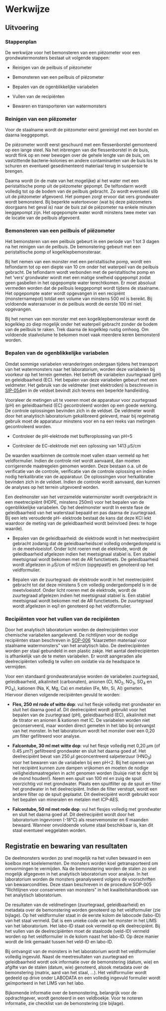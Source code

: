# Werkwijze

## Uitvoering

```{=html}
<!--
Gedetailleerde omschrijving van alle stappen die doorlopen moeten worden om het protocol uit te voeren.
Subtitels gebruiken om elke stap te omschrijven.
-->
```
### Stappenplan

De werkwijze voor het bemonsteren van een piëzometer voor een grondwatermonsters bestaat uit volgende stappen:

-   Reinigen van de peilbuis of piëzometer

-   Bemonsteren van een peilbuis of piëzometer

-   Bepalen van de ogenblikkelijke variabelen

-   Vullen van de recipiënten

-   Bewaren en transporteren van watermonsters

### Reinigen van een piëzometer

Voor de staalname wordt de piëzometer eerst gereinigd met een borstel en daarna leeggepompt.

De piëzometer wordt eerst geschuurd met een flessenborstel gemonteerd op een lange steel.
Na het inbrengen van die flessenborstel in de buis, wordt flink op en neer bewogen over de gehele lengte van de buis, om vastzittende bacterie-kolonies en andere contaminanten van de buis los te schuren en eventueel gesedimenteerd materiaal terug in suspensie te brengen.

Daarna wordt (in de mate van het mogelijke) al het water met een peristaltische pomp uit de piëzometer gepompt.
De telfondarm wordt volledig tot op de bodem van de peilbuis gebracht.
Zo wordt eventueel slib uit de piëzometer afgevoerd.
Het pompen zorgt ervoor dat vers grondwater wordt bemonsterd.
Bij beperkte watertoevoer (wat bij deze piëzometers doorgaans het geval is) naar de buis zal de piëzometer na enkele minuten leeggepompt zijn.
Het opgepompte water wordt minstens twee meter van de locatie van de peilbuis afgevoerd.

<!-- ?Iets over de snelheid van leegpompen toe te voegen ? -->

### Bemonsteren van een peilbuis of piëzometer

Het bemonsteren van een peilbuis gebeurt in een periode van 1 tot 3 dagen na het reinigen van de peilbuis.
De bemonstering gebeurt met een peristaltische pomp of kogelklepbemonsteraar.

Bij het nemen van een monster met een peristaltische pomp, wordt een teflondarm tot op een diepte van 10 cm onder het waterpeil van de peilbuis gebracht.
De teflondarm wordt verbonden met de peristaltische pomp en het 'vers' grondwater wordt met een matige snelheid opgepompt zodat geen gasbellen in het opgepompte water terechtkomen.
Er moet absoluut vermeden worden dat de peilbuis leeggepompt wordt tijdens de staalname.
Het opgepompte water wordt opgevangen in een recipiënt (monsternamepot) totdat een volume van minstens 500 ml is bereikt.
Bij voldoende wateraanvoer in de peilbuis wordt de eerste 100 ml niet opgevangen.

<!-- Parametrisatie van deze cijfers zinvol / nodig? Je kan aangeven dat deze cijfers de INBO defaultwaarden zijn, maar dat daar in projectspecifieke context van kan afgeweken worden als dat nodig is. -->

Bij het nemen van een monster met een kogelklepbemonsteraar wordt de kogelklep zo diep mogelijk onder het waterpeil gebracht zonder de bodem van de peilbuis te raken.
Trek daarna de kogelklep rustig omhoog.
Om voldoende staalvolume te bekomen moet vaak meerdere keren bemonsterd worden.

### Bepalen van de ogenblikkelijke variabelen

Omdat sommige variabelen veranderingen ondergaan tijdens het transport van het watermonsters naar het laboratorium, worden deze variabelen bij voorkeur op het terrein gemeten.
Het betreft de variabelen zuurtegraad (pH) en geleidbaarheid (EC).
Het bepalen van deze variabelen gebeurt met een veldmeter.
Het gebruik van de veldmeter (met elektroden) is beschreven in [SIP-054](https://sites.google.com/inbo.be/veldprotocollen/standaard-instrument-procedures-sip)en in de veldset bevindt zich tevens een beperkte handleiding.

Vooraleer de metingen uit te voeren moet de apparatuur voor zuurtegraad (pH) en geleidbaarheid (EC) gecontroleerd worden op een goede werking.
De controle oplossingen bevinden zich in de veldset.
De veldmeter wordt door het analytisch laboratorium gekalibreerd geleverd, maar bij regelmatig gebruik moet de apparatuur minstens voor en na een reeks van metingen gecontroleerd worden.

-   Controleer de pH-elektrode met bufferoplossing van pH=5

-   Controleer de EC-elektrode met een oplossing van 1413 $\mu$S/cm

De waarden waarbinnen de controle moet vallen staan vermeld op het veldformulier.
Indien de controle niet wordt aanvaard, dan moeten corrigerende maatregelen genomen worden.
Deze bestaan o.a.
uit de verificatie van de controle, verificatie van de controle oplossing en indien nodig herkalibratie van de apparatuur.
De oplossingen voor herkalibratie bevinden zich in de veldset.
Indien de controle wordt aanvaard, dan kunnen de analyses op het terrein uitgevoerd worden.

Een deelmonster van het verzamelde watermonster wordt overgebracht in een meetrecipiënt (HDPE, minstens 250ml) voor het bepalen van de ogenblikkelijke variabelen.
Op het deelmonster wordt In eerste fase de geleidbaarheid van het waterstaal bepaald en pas daarna de zuurtegraad.
Bij een iets verouderde pH- elektrode bestaat de kans dat deze KCl lekt waardoor de meting van de geleidbaarheid wordt beïnvloed (lees: te hoge waarde).

-   Bepalen van de geleidbaarheid: de elektrode wordt in het meetrecipiënt gebracht zodanig dat de geleidbaarheidscel volledig ondergedompeld is in de meetvloeistof.
    Onder licht roeren met de elektrode, wordt de geleidbaarheid afgelezen indien het meetsignaal stabiel is.
    Een stabiel meetsignaal wordt bekomen met de AR functietoets.
    De geleidbaarheid wordt afgelezen in $\mu$S/cm of mS/cm (opgepast!) en genoteerd op het veldformulier.

-   Bepalen van de zuurtegraad: de elektrode wordt in het meetrecipiënt gebracht tot dat deze minstens 5 cm volledig ondergedompeld is in de meetvloeistof.
    Onder licht roeren met de elektrode, wordt de zuurtegraad afgelezen indien het meetsignaal stabiel is.
    Een stabiel meetsignaal wordt bekomen met de AR functietoets.
    De zuurtegraad wordt afgelezen in eq/l en genoteerd op het veldformulier.

### Recipiënten voor het vullen van de recipiënten

Door het analytisch laboratorium worden de deelrecipiënten voor chemische variabelen aangeleverd.
De richtlijnen voor de nodige recipiënten staan beschreven in [SOP-006](https://sites.google.com/inbo.be/veldprotocollen/standaard-veld-procedures-svp/0-generiek) "klaarzetten materiaal voor staalname watermonsters" van het analytisch labo.
De deelrecipiënten worden per staal gebundeld in een plastic zakje.
Het aantal deelrecipiënten is afhankelijk van de te meten variabelen.
Er wordt aangeraden alle deelrecipiënten volledig te vullen om oxidatie via de headspace te vermijden.

Voor een standaard grondwateranalyse worden de variabelen zuurtegraad, geleidbaarheid, alkaliniteit (carbonaten), anionen (Cl, NO~2~, NO~3~, SO~4~ en PO~4~), kationen (Na, K, Mg, Ca) en metalen (Fe, Mn, Si, Al) gemeten.
Hiervoor dienen volgende recipiënten gevuld te worden:

-   **Fles, 250 ml rode of witte dop**: vul het flesje volledig met grondwater en sluit het daarna goed af.
    Dit deelrecipiënt wordt gebruikt voor het bepalen van de zuurtegraad (pH), geleidbaarheid (EC), alkaliniteit met de titrator en anionen & kationen met IC.
    De variabelen worden niet geconserveerd, maar worden direct gemeten in het labo bij ontvangst van het monster.
    In het laboratorium wordt het monster over een 0,20 $\mu$m filter gefiltreerd voor analyse.

-   **Falcontube, 30 ml met witte dop**: vul het flesje volledig met 0,20 $\mu$m (of 0.45 $\mu$m?) gefiltreerd grondwater en sluit het daarna goed af.
    Het deelrecipiënt bevat van 250 $\mu$l geconcentreerd salpeterzuur (HNO~3~) voor het bewaren van de variabelen bij een pH\<2.
    Bij het openen van het recipiënt kunnen zure dampen vrijkomen en moeten de nodige veiligheidsmaatregelen in acht genomen worden (buisje niet te dicht bij de mond houden!).
    Neem een spuit van 100 ml en zuig de spuit voorzichtig vol met grondwater.
    Plaats een spuitfilter op de spuit en filter het grondwater in het deelrecipiënt.
    Indien de filter verstopt, wordt een andere filter op de spuit geplaatst.
    Dit deelrecipiënt wordt gebruikt voor het bepalen van mineralen en metalen met ICP-AES.

-   **Falcontube, 50 ml met rode dop**: vul het flesjes volledig met grondwater en sluit het daarna goed af.
    Dit deelrecipiënt wordt door het laboratorium ingevroren (-18°C) als reservemonster en 6 maanden bewaard.
    Wanneer onvoldoende volume staal beschikbaar is, kan dit staal eventueel weggelaten worden.

## Registratie en bewaring van resultaten

```{=html}
<!--
Opsomming van alle resultaten die bekomen worden na de uitvoering van het protocol en hoe die resultaten geregistreerd, bewaard of opgeslagen moeten worden.
Voor metingen of observaties: verwijs naar invulformulier (met versienummer; invulformulier toevoegen in bijlage; eventueel bepaalde zaken van invulformulier verduidelijken) en/of naar apparatuur en/of softwareprogramma indien gegevens digitaal worden ingevoerd (verwijs naar sip (standard instrument protocol, <protocol-code>-YYYY.NN) indien beschikbaar; indien geen sip beschikbaar, geef de nodige instructies om gegevens op gepaste wijzen in te kunnen geven).
Voor staalnames: geef aan hoe de stalen bewaard, gelabeld en vervoerd moeten worden.
Geef aan of de stalen voorbehandeld moeten worden.
Voor digitale foto’s en/of andere digitale bestanden: geef aan hoe en waar deze bestanden moeten worden opgeslagen.
Geef eventueel aan welke bestandsnamen aan de bestanden moeten gegeven worden.
-->
```
De deelmonsters worden zo snel mogelijk na het vullen bewaard in een koelbox met koelelementen.
De monsters worden koel getransporteerd om omvormingen te vermijden.
Na de bemonstering worden de stalen zo snel mogelijk afgegeven in het analytisch laboratorium voor analyse.
In het laboratorium worden de monsters geanalyseerd volgens de voorschriften van bewaarcondities.
Deze staan beschreven in de procedure SOP-005 "Richtlijnen voor conserveren van monsters" in het kwaliteitshandboek van het analytisch laboratorium.

De resultaten van de veldmetingen (zuurtegraad, geleidbaarheid) en metadata over de bemonstering worden genoteerd op het veldformulier (zie bijlage).
Op het veldformulier staat in de eerste kolom de labocode (labo-ID) van het staal vermeld.
Dat is een unieke code van het monster in het LIMS van het laboratorium.
Het labo-ID staat ook vermeld op elk deelrecipiënt.
Bij het vullen van de deelrecipiënten moet de staalcode (veld-ID) vermeld worden op het veldformulier in de kolom naast het labo-ID.
Op deze manier wordt de link gemaakt tussen het veld-ID en labo-ID.

Bij ontvangst van de monsters in het laboratorium wordt het veldformulier volledig ingevuld.
Naast de meetresultaten van zuurtegraad en geleidbaarheid wordt ook informatie over de bemonstering (datum, wie) en afgifte van de stalen (datum, wie) genoteerd, alsook metadata over de bemonstering (matrix, aard van het staal, ...).
Het veldformulier wordt gedeeld op drive onder LABODATA en een volledig ingevuld formulier wordt geïmporteerd in het LIMS van het labo.

Bijkomende informatie over de bemonstering, belangrijk voor de opdrachtgever, wordt genoteerd in een veldboekje.
Voor te noteren informatie, zie checklist van de bemonstering (zie bijlage).
